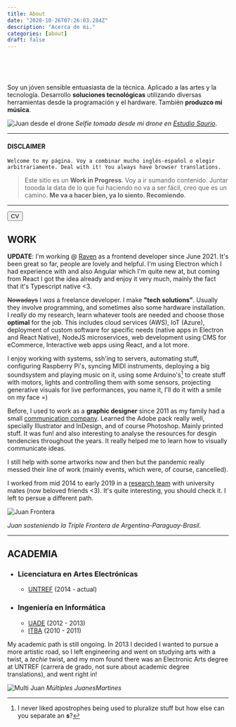 ```yaml
---
title: About
date: "2020-10-26T07:26:03.284Z"
description: "Acerca de mi."
categories: [about]
draft: false
---
```


&nbsp;
&nbsp;


<br />

Soy un jóven sensible entuasiasta de la técnica. Aplicado a las artes y la tecnología. Desarrollo **soluciones tecnológicas** utilizando diversas herramientas desde la programación y el hardware. También **produzco mi música**.

![Juan desde el drone][foto dron]
*Selfie tomada desde mi drone en [Estudio Saurio](https://www.instagram.com/sauriogram/)*.

---
#### **DISCLAIMER** 

`Welcome to my página. Voy a combinar mucho inglés-español o elegir arbitrariamente. Deal with it! You always have browser translations.`

> Este sitio es un **Work in Progress**. Voy a ir sumando contenido. Juntar toooda la data de lo que fui haciendo no va a ser fácil, creo que es un camino. **Me va a hacer bien, ya lo siento. Recomiendo**.


---

<a href="https://www.dropbox.com/s/v19hfilbidy23j9/cvjuanmartinendev-2020.pdf?dl=0" target="_blank">
  <button className="bg-red-600 hover:bg-red-700 text-white font-bold py-2 px-4 rounded my-5 float-right">CV</button>
</a>

## WORK

**UPDATE**: I'm working @ [Raven](https://www.raven.com) as a frontend developer since June 2021. It's been great so far, people are lovely and helpful. I'm using Electron which I had experience with and also Angular which I'm quite new at, but coming from React I got the idea already and enjoy it very much, mainly the fact that it's Typescript native <3.

~~Nowadays~~ I *was* a freelance developer. I make **"tech solutions"**. Usually they involve programming, and sometimes also some hardware installation. I *really* do my research, learn whatever tools are needed and choose those **optimal** for the job. This includes cloud services (AWS), IoT (Azure), deployment of custom software for specific needs (native apps in Electron and React Native), NodeJS microservices, web development using CMS for eCommerce, Interactive web apps using React, and a lot more.

I enjoy working with systems, ssh'ing to servers, automating stuff, configuring Raspberry Pi's, syncing MIDI instruments, deploying a big soundsystem and playing music on it, using some Arduino's[^1] to create stuff with motors, lights and controlling them with some sensors, projecting generative visuals for live performances, you name it, I'll do it with a smile on my face =)

Before, I used to work as a **graphic designer** since 2011 as my family had a small [communication company](https://www.landgraphic.com). Learned the Adobe pack really well, specially Illustrator and InDesign, and of course Photoshop. Mainly printed stuff. It was fun! and also interesting to analyse the resources for desgin tendencies throughout the years. It really helped me to learn how to visually communicate ideas.

I still help with some artworks now and then but the pandemic really messed their line of work (mainly events, which were, of course, cancelled).

I worked from mid 2014 to early 2019 in a [research team](https://www.intercambiostransorganicos.org) with university mates (now beloved friends <3). It's quite interesting, you should check it. I left to persue a different path.

![Juan Frontera][foto frontera]

*Juan sosteniendo la Triple Frontera de Argentina-Paraguay-Brasil.*

---
## ACADEMIA
- ### Licenciatura en Artes Electrónicas
  - [UNTREF](http://untref.edu.ar/) (2014 - actual)

- ### Ingeniería en Informática
  - [UADE](http://uade.edu.ar/) (2012 - 2013)
  - [ITBA](http://itba.edu.ar/) (2010 - 2011)

My academic path is still ongoing. In 2013 I decided I wanted to pursue a more artistic road, so I left engineering and went on studying arts with a twist, a *techie* twist, and my mom found there was an Electronic Arts degree at UNTREF (carrera de grado, not sure about academic degree translations), and went right in!


![Multi Juan][foto multijuan]
*Múltiples JuanesMartines*



[^1]: I never liked apostrophes being used to pluralize stuff but how else can you separate an **s**?

[foto dron]: ./juandrone.jpg "Juan desde el drone"

[foto frontera]: ./juanfrontera.jpg "Juan en la triple frontera"

[foto multijuan]: ./multijuan.jpg "multi juan"